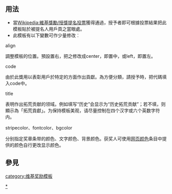 <includeonly>{{esoteric}}</includeonly><noinclude>{{template doc page viewed directly}}</noinclude>
<!-- 在本行下編輯模板說明 -->

== 用法 ==
*當[[Wikipedia:維基獎勵/授獎提名投票]]獲得通過，授予者即可根據投票結果把此模板貼於被提名人用戶頁之當眼處。
*此模板有以下變數可作少量修改︰
;align
調整模板的位置。預設置右，把之修改成center，即置中，或left，即置左。
;code
由於此獎用以表彰用戶於特定的方面作出貢獻。為方便分類，請授予時，把代碼填入code中。
;title
表明作出拓荒贡献的领域。例如填写“历史”会显示为“历史拓荒贡献”；若不填，则顯示為「拓荒貢獻」。为保持模板美观，请尽量控制在四个汉字或六个英数字符内。
;stripecolor、fontcolor、bgcolor
分别指定奖章条带的颜色、文字颜色、背景颜色。获奖人可使用[[网页颜色]]条目中提供的颜色自行更改显示颜色。

== 參見 ==

<includeonly>
[[Category:拓荒特別貢獻|*]]
[[category:维基奖励模板]]
</includeonly>